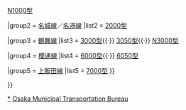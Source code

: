 {{Navbox
|name       = 名古屋市營地下鐵車輛
|title      = [[名古屋市營地下鐵]]電動車組
|image      = [[File:Nagoya Subway 2127 Motoyama 20090518.JPG|140px|border]]

<!-- |list1=現役車輛 -->

|group1=[[名古屋市營地下鐵|地下鐵]]
|list1={{Navbox subgroup

|group1     ={{Color|#febc00|'''■'''}} [[東山線]]
|list1      = [[名古屋市交通局5000型電聯車|5000型]]{{·}} [[名古屋市交通局5050型電聯車|5050型]]{{·}} [[名古屋市交通局N1000型電聯車|N1000型]]

|group2     ={{Color|#9c7eb1|'''■'''}} [[名城線]]／[[名港線]]
|list2      = [[名古屋市交通局2000型電聯車|2000型]]

|group3    ={{Color|#04acdd|'''■'''}} [[鶴舞線]]
|list3     =  [[名古屋市交通局3000型電聯車|3000型]]{{·}} [[名古屋市交通局3050型電聯車|3050型]]{{·}} [[名古屋市交通局N3000型電聯車|N3000型]]

|group4    ={{Color|#fb1800|'''■'''}} [[櫻通線]]
|list4      = [[名古屋市交通局6000型電聯車|6000型]]{{·}} [[名古屋市交通局6050型電聯車|6050型]]

|group5    ={{Color|#ff66c4|'''■'''}} [[上飯田線]]
|list5       = [[名古屋市交通局7000型电力动车组|7000型]]
}}

<!-- |list2=已退役車輛
|list3={{Navbox subgroup

|group1=地下鐵
|list1={{Navbox subgroup
|group1={{Color|#febc00|'''■'''}} [[東山線]]
|list1=[[名古屋市交通局100型電聯車|100 200 250]]{{·}}[[名古屋市交通局300型電聯車|300]]
|group2={{Color|#9c7eb1|'''■'''}} [[名城線]]
|list2=[[名古屋市交通局1000型電聯車|1000 1100 1200]]
}}
|group2=電車
|list2 =[[Nagoya Tram SLA|SLA]]{{·}} [[Nagoya Tram LSC|LSC]]{{·}} [[Nagoya Tram 800|800]]{{·}} [[Nagoya Tram 900|900]]{{·}} [[Nagoya Tram LB|LB]]{{·}} [[Nagoya Tram 1050|1050]]{{·}} [[Nagoya Tram 1070|1070]]{{·}} [[Nagoya Tram MB|MB]]{{·}} [[Nagoya Tram 1150|1150]]{{·}} [[Nagoya Tram BLA|BLA]]{{·}} [[Nagoya Tram BLC|BLC]]{{·}} [[Nagoya Tram 1400|1400]]{{·}} [[Nagoya Tram 1500|1500]]{{·}} [[Nagoya Tram 1550|1550]]{{·}} [[Nagoya Tram 1600|1600]]{{·}} [[Nagoya Tram 1700|1700]]{{·}} [[Nagoya Tram 1800|1800]]{{·}} [[Nagoya Tram 1900|1900]]{{·}} [[Nagoya Tram 2000|2000]]{{·}} [[Nagoya Tram 2600|2600]]{{·}} [[Nagoya Tram 2700|2700]]{{·}} [[Nagoya Tram 3000|3000]]
|group3=[[Municipal Trolleybus]]
|list3=[[Nagoya Municipal Trolleybus 10000|10000]]{{·}} [[Nagoya Municipal Trolleybus 12000|12000]]
}}
-->

}}
<noinclude>
[[Category:名古屋市交通局|*]]
[[Category:日本鐵路車輛列表模板|Osaka Municipal Transportation Bureau]]
</noinclude>